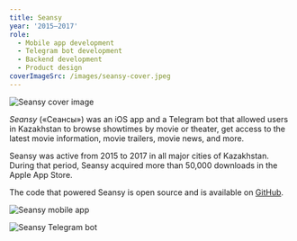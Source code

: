 ```yaml
---
title: Seansy
year: '2015–2017'
role:
  - Mobile app development
  - Telegram bot development
  - Backend development
  - Product design
coverImageSrc: /images/seansy-cover.jpeg
---
```


![Seansy cover image](/images/seansy-cover.jpeg 'title=')

_Seansy_ («Сеансы») was an iOS app and a Telegram bot that allowed users in Kazakhstan to browse showtimes by movie or theater, get access to the latest movie information, movie trailers, movie news, and more.

Seansy was active from 2015 to 2017 in all major cities of Kazakhstan. During that period, Seansy acquired more than 50,000 downloads in the Apple App Store.

The code that powered Seansy is open source and is available on [GitHub](https://github.com/yenbekbay/seansy).

![Seansy mobile app](/images/seansy-flow.jpeg)

![Seansy Telegram bot](/images/seansy-telegram-bot.jpeg)
